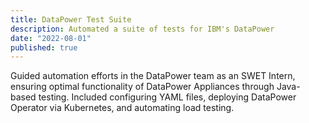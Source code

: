 ```yaml
---
title: DataPower Test Suite
description: Automated a suite of tests for IBM's DataPower
date: "2022-08-01"
published: true
---
```


Guided automation efforts in the DataPower team as an SWET Intern, ensuring optimal functionality of DataPower Appliances through Java-based testing. Included configuring YAML files, deploying DataPower Operator via Kubernetes, and automating load testing.